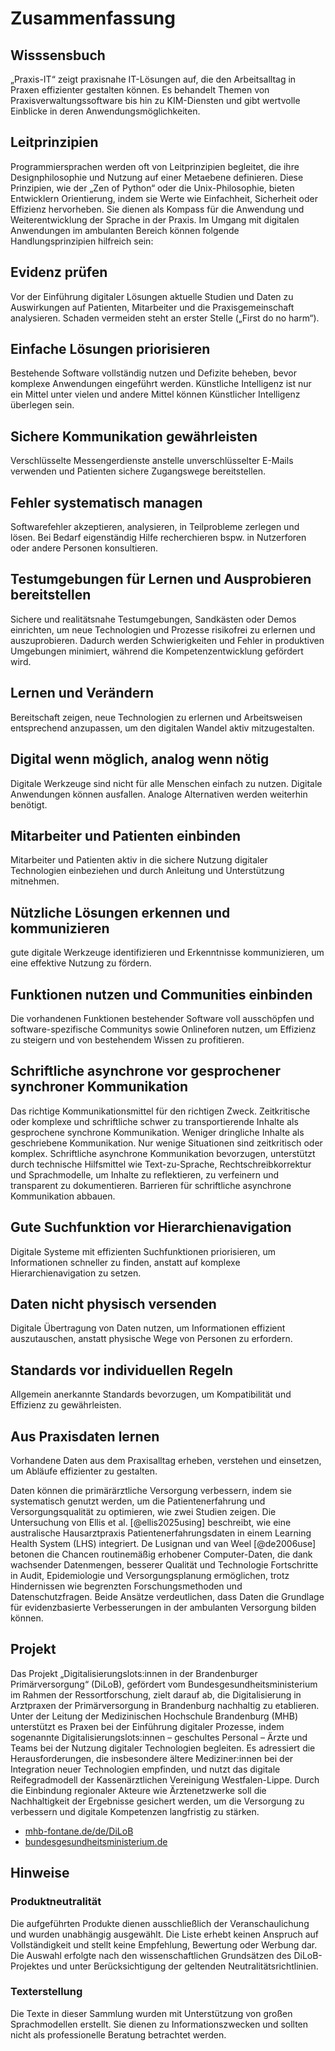 # Zusammenfassung

## Wisssensbuch

„Praxis-IT“ zeigt praxisnahe IT-Lösungen auf, die den Arbeitsalltag in Praxen effizienter gestalten können. Es behandelt Themen von Praxisverwaltungssoftware bis hin zu KIM-Diensten und gibt wertvolle Einblicke in deren Anwendungsmöglichkeiten.

## Leitprinzipien

Programmiersprachen werden oft von Leitprinzipien begleitet, die ihre Designphilosophie und Nutzung auf einer Metaebene definieren. Diese Prinzipien, wie der „Zen of Python“ oder die Unix-Philosophie, bieten Entwicklern Orientierung, indem sie Werte wie Einfachheit, Sicherheit oder Effizienz hervorheben. Sie dienen als Kompass für die Anwendung und Weiterentwicklung der Sprache in der Praxis. Im Umgang mit digitalen Anwendungen im ambulanten Bereich können folgende Handlungsprinzipien hilfreich sein:

::: {.callout-note}
## Evidenz prüfen
Vor der Einführung digitaler Lösungen aktuelle Studien und Daten zu Auswirkungen auf Patienten, Mitarbeiter und die Praxisgemeinschaft analysieren. Schaden vermeiden steht an erster Stelle („First do no harm“).  
:::

::: {.callout-note}
## Einfache Lösungen priorisieren
Bestehende Software vollständig nutzen und Defizite beheben, bevor komplexe Anwendungen eingeführt werden. Künstliche Intelligenz ist nur ein Mittel unter vielen und andere Mittel können Künstlicher Intelligenz überlegen sein.
:::

::: {.callout-note}
## Sichere Kommunikation gewährleisten
Verschlüsselte Messengerdienste anstelle unverschlüsselter E-Mails verwenden und Patienten sichere Zugangswege bereitstellen.
:::

::: {.callout-note}
## Fehler systematisch managen
Softwarefehler akzeptieren, analysieren, in Teilprobleme zerlegen und lösen. Bei Bedarf eigenständig Hilfe recherchieren bspw. in Nutzerforen oder andere Personen konsultieren.
:::

::: {.callout-note}
## Testumgebungen für Lernen und Ausprobieren bereitstellen
Sichere und realitätsnahe Testumgebungen, Sandkästen oder Demos einrichten, um neue Technologien und Prozesse risikofrei zu erlernen und auszuprobieren. Dadurch werden Schwierigkeiten und Fehler in produktiven Umgebungen minimiert, während die Kompetenzentwicklung gefördert wird.
:::

::: {.callout-note}
## Lernen und Verändern
Bereitschaft zeigen, neue Technologien zu erlernen und Arbeitsweisen entsprechend anzupassen, um den digitalen Wandel aktiv mitzugestalten.
:::

::: {.callout-note}
## Digital wenn möglich, analog wenn nötig
Digitale Werkzeuge sind nicht für alle Menschen einfach zu nutzen. Digitale Anwendungen können ausfallen. Analoge Alternativen werden weiterhin benötigt.
:::

::: {.callout-note}
## Mitarbeiter und Patienten einbinden
Mitarbeiter und Patienten aktiv in die sichere Nutzung digitaler Technologien einbeziehen und durch Anleitung und Unterstützung mitnehmen.
:::

::: {.callout-note}
## Nützliche Lösungen erkennen und kommunizieren
gute digitale Werkzeuge identifizieren und Erkenntnisse kommunizieren, um eine effektive Nutzung zu fördern.
:::

::: {.callout-note}
## Funktionen nutzen und Communities einbinden
Die vorhandenen Funktionen bestehender Software voll ausschöpfen und software-spezifische Communitys sowie Onlineforen nutzen, um Effizienz zu steigern und von bestehendem Wissen zu profitieren.
:::

::: {.callout-note}
## Schriftliche asynchrone vor gesprochener synchroner Kommunikation
Das richtige Kommunikationsmittel für den richtigen Zweck. Zeitkritische oder komplexe und schriftliche schwer zu transportierende Inhalte als gesprochene synchrone Kommunikation. Weniger dringliche Inhalte als geschriebene Kommunikation. Nur wenige Situationen sind zeitkritisch oder komplex. Schriftliche asynchrone Kommunikation bevorzugen, unterstützt durch technische Hilfsmittel wie Text-zu-Sprache, Rechtschreibkorrektur und Sprachmodelle, um Inhalte zu reflektieren, zu verfeinern und transparent zu dokumentieren. Barrieren für schriftliche asynchrone Kommunikation abbauen.
:::

::: {.callout-note}
## Gute Suchfunktion vor Hierarchienavigation
Digitale Systeme mit effizienten Suchfunktionen priorisieren, um Informationen schneller zu finden, anstatt auf komplexe Hierarchienavigation zu setzen.
:::

::: {.callout-note}
## Daten nicht physisch versenden
Digitale Übertragung von Daten nutzen, um Informationen effizient auszutauschen, anstatt physische Wege von Personen zu erfordern.
:::

::: {.callout-note}
## Standards vor individuellen Regeln
Allgemein anerkannte Standards bevorzugen, um Kompatibilität und Effizienz zu gewährleisten.
:::

::: {.callout-note}
## Aus Praxisdaten lernen
Vorhandene Daten aus dem Praxisalltag erheben, verstehen und einsetzen, um Abläufe effizienter zu gestalten.
:::

Daten können die primärärztliche Versorgung verbessern, indem sie systematisch genutzt werden, um die Patientenerfahrung und Versorgungsqualität zu optimieren, wie zwei Studien zeigen. Die Untersuchung von Ellis et al. [@ellis2025using] beschreibt, wie eine australische Hausarztpraxis Patientenerfahrungsdaten in einem Learning Health System (LHS) integriert. De Lusignan und van Weel [@de2006use] betonen die Chancen routinemäßig erhobener Computer-Daten, die dank wachsender Datenmengen, besserer Qualität und Technologie Fortschritte in Audit, Epidemiologie und Versorgungsplanung ermöglichen, trotz Hindernissen wie begrenzten Forschungsmethoden und Datenschutzfragen. Beide Ansätze verdeutlichen, dass Daten die Grundlage für evidenzbasierte Verbesserungen in der ambulanten Versorgung bilden können.

## Projekt

Das Projekt „Digitalisierungslots:innen in der Brandenburger Primärversorgung“ (DiLoB), gefördert vom Bundesgesundheitsministerium im Rahmen der Ressortforschung, zielt darauf ab, die Digitalisierung in Arztpraxen der Primärversorgung in Brandenburg nachhaltig zu etablieren. Unter der Leitung der Medizinischen Hochschule Brandenburg (MHB) unterstützt es Praxen bei der Einführung digitaler Prozesse, indem sogenannte Digitalisierungslots:innen – geschultes Personal – Ärzte und Teams bei der Nutzung digitaler Technologien begleiten. Es adressiert die Herausforderungen, die insbesondere ältere Mediziner:innen bei der Integration neuer Technologien empfinden, und nutzt das digitale Reifegradmodell der Kassenärztlichen Vereinigung Westfalen-Lippe. Durch die Einbindung regionaler Akteure wie Ärztenetzwerke soll die Nachhaltigkeit der Ergebnisse gesichert werden, um die Versorgung zu verbessern und digitale Kompetenzen langfristig zu stärken.

* [mhb-fontane.de/de/DiLoB](https://www.mhb-fontane.de/de/DiLoB)
* [bundesgesundheitsministerium.de](https://www.bundesgesundheitsministerium.de/ministerium/ressortforschung/handlungsfelder/forschungsschwerpunkte/pilotvorhaben-zur-implementierung-und-verstetigung-von-digital-health-ansaetzen/dilob.html)

## Hinweise

### Produktneutralität

Die aufgeführten Produkte dienen ausschließlich der Veranschaulichung und wurden unabhängig ausgewählt. Die Liste erhebt keinen Anspruch auf Vollständigkeit und stellt keine Empfehlung, Bewertung oder Werbung dar. Die Auswahl erfolgte nach den wissenschaftlichen Grundsätzen des DiLoB-Projektes und unter Berücksichtigung der geltenden Neutralitätsrichtlinien.

### Texterstellung

Die Texte in dieser Sammlung wurden mit Unterstützung von großen Sprachmodellen erstellt. Sie dienen zu Informationszwecken und sollten nicht als professionelle Beratung betrachtet werden.

